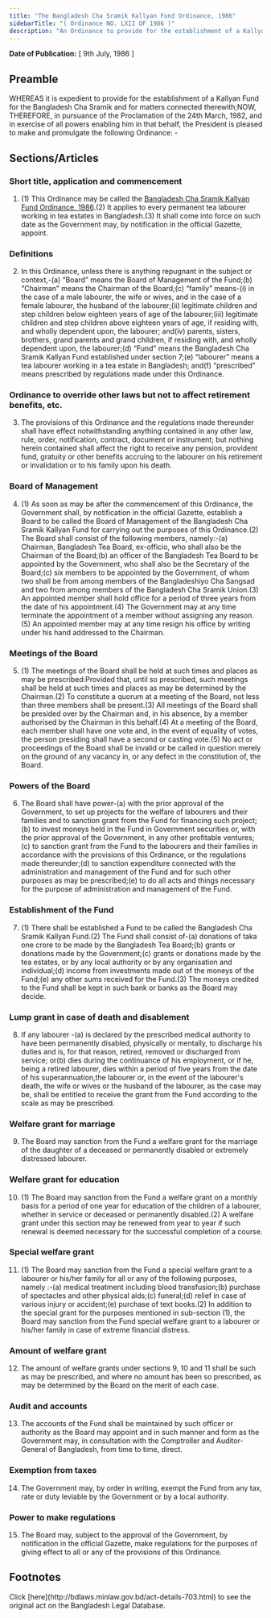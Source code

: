 ```yaml
---
title: "The Bangladesh Cha Sramik Kallyan Fund Ordinance, 1986"
sidebarTitle: "( Ordinance NO. LXII OF 1986 )"
description: "An Ordinance to provide for the establishment of a Kallyan Fund for the Bangladesh Cha Sramik."
---
```


**Date of Publication:** [ 9th July, 1986 ]

## Preamble

WHEREAS it is expedient to provide for the establishment of a Kallyan Fund for the Bangladesh Cha Sramik and for matters connected therewith;NOW, THEREFORE, in pursuance of the Proclamation of the 24th March, 1982, and in exercise of all powers enabling him in that behalf, the President is pleased to make and promulgate the following Ordinance: -

## Sections/Articles

### Short title, application and commencement

1. (1) This Ordinance may be called the [Bangladesh Cha Sramik Kallyan Fund Ordinance, 1986](/laws/volume-26/act-703 "Bangladesh Cha Sramik Kallyan Fund Ordinance, 1986").(2) It applies to every permanent tea labourer working in tea estates in Bangladesh.(3) It shall come into force on such date as the Government may, by notification in the official Gazette, appoint.

### Definitions

2. In this Ordinance, unless there is anything repugnant in the subject or context,-(a) “Board” means the Board of Management of the Fund;(b) “Chairman” means the Chairman of the Board;(c) “family” means-(i) in the case of a male labourer, the wife or wives, and in the case of a female labourer, the husband of the labourer;(ii) legitimate children and step children below eighteen years of age of the labourer;(iii) legitimate children and step children above eighteen years of age, if residing with, and wholly dependent upon, the labourer; and(iv) parents, sisters, brothers, grand parents and grand children, if residing with, and wholly dependent upon, the labourer;(d) “Fund” means the Bangladesh Cha Sramik Kallyan Fund established under section 7;(e) “labourer” means a tea labourer working in a tea estate in Bangladesh; and(f) “prescribed” means prescribed by regulations made under this Ordinance.

### Ordinance to override other laws but not to affect retirement benefits, etc.

3. The provisions of this Ordinance and the regulations made thereunder shall have effect notwithstanding anything contained in any other law, rule, order, notification, contract, document or instrument; but nothing herein contained shall affect the right to receive any pension, provident fund, gratuity or other benefits accruing to the labourer on his retirement or invalidation or to his family upon his death.

### Board of Management

4. (1) As soon as may be after the commencement of this Ordinance, the Government shall, by notification in the official Gazette, establish a Board to be called the Board of Management of the Bangladesh Cha Sramik Kallyan Fund for carrying out the purposes of this Ordinance.(2) The Board shall consist of the following members, namely:-(a) Chairman, Bangladesh Tea Board, ex-officio, who shall also be the Chairman of the Board;(b) an officer of the Bangladesh Tea Board to be appointed by the Government, who shall also be the Secretary of the Board;(c) six members to be appointed by the Government, of whom two shall be from among members of the Bangladeshiyo Cha Sangsad and two from among members of the Bangladesh Cha Sramik Union.(3) An appointed member shall hold office for a period of three years from the date of his appointment.(4) The Government may at any time terminate the appointment of a member without assigning any reason.(5) An appointed member may at any time resign his office by writing under his hand addressed to the Chairman.

### Meetings of the Board

5. (1) The meetings of the Board shall be held at such times and places as may be prescribed:Provided that, until so prescribed, such meetings shall be held at such times and places as may be determined by the Chairman.(2) To constitute a quorum at a meeting of the Board, not less than three members shall be present.(3) All meetings of the Board shall be presided over by the Chairman and, in his absence, by a member authorised by the Chairman in this behalf.(4) At a meeting of the Board, each member shall have one vote and, in the event of equality of votes, the person presiding shall have a second or casting vote.(5) No act or proceedings of the Board shall be invalid or be called in question merely on the ground of any vacancy in, or any defect in the constitution of, the Board.

### Powers of the Board

6. The Board shall have power-(a) with the prior approval of the Government, to set up projects for the welfare of labourers and their families and to sanction grant from the Fund for financing such project;(b) to invest moneys held in the Fund in Government securities or, with the prior approval of the Government, in any other profitable ventures;(c) to sanction grant from the Fund to the labourers and their families in accordance with the provisions of this Ordinance, or the regulations made thereunder;(d) to sanction expenditure connected with the administration and management of the Fund and for such other purposes as may be prescribed;(e) to do all acts and things necessary for the purpose of administration and management of the Fund.

### Establishment of the Fund

7. (1) There shall be established a Fund to be called the Bangladesh Cha Sramik Kallyan Fund.(2) The Fund shall consist of-(a) donations of taka one crore to be made by the Bangladesh Tea Board;(b) grants or donations made by the Government;(c) grants or donations made by the tea estates, or by any local authority or by any organisation and individual;(d) income from investments made out of the moneys of the Fund;(e) any other sums received for the Fund.(3) The moneys credited to the Fund shall be kept in such bank or banks as the Board may decide.

### Lump grant in case of death and disablement

8. If any labourer -(a) is declared by the prescribed medical authority to have been permanently disabled, physically or mentally, to discharge his duties and is, for that reason, retired, removed or discharged from service; or(b) dies during the continuance of his employment, or if he, being a retired labourer, dies within a period of five years from the date of his superannuation,the labourer or, in the event of the labourer's death, the wife or wives or the husband of the labourer, as the case may be, shall be entitled to receive the grant from the Fund according to the scale as may be prescribed.

### Welfare grant for marriage

9. The Board may sanction from the Fund a welfare grant for the marriage of the daughter of a deceased or permanently disabled or extremely distressed labourer.

### Welfare grant for education

10. (1) The Board may sanction from the Fund a welfare grant on a monthly basis for a period of one year for education of the children of a labourer, whether in service or deceased or permanently disabled.(2) A welfare grant under this section may be renewed from year to year if such renewal is deemed necessary for the successful completion of a course.

### Special welfare grant

11. (1) The Board may sanction from the Fund a special welfare grant to a labourer or his/her family for all or any of the following purposes, namely :-(a) medical treatment including blood transfusion;(b) purchase of spectacles and other physical aids;(c) funeral;(d) relief in case of various injury or accident;(e) purchase of text books.(2) In addition to the special grant for the purposes mentioned in sub-section (1), the Board may sanction from the Fund special welfare grant to a labourer or his/her family in case of extreme financial distress.

### Amount of welfare grant

12. The amount of welfare grants under sections 9, 10 and 11 shall be such as may be prescribed, and where no amount has been so prescribed, as may be determined by the Board on the merit of each case.

### Audit and accounts

13. The accounts of the Fund shall be maintained by such officer or authority as the Board may appoint and in such manner and form as the Government may, in consultation with the Comptroller and Auditor-General of Bangladesh, from time to time, direct.

### Exemption from taxes

14. The Government may, by order in writing, exempt the Fund from any tax, rate or duty leviable by the Government or by a local authority.

### Power to make regulations

15. The Board may, subject to the approval of the Government, by notification in the official Gazette, make regulations for the purposes of giving effect to all or any of the provisions of this Ordinance.

## Footnotes

<Note>
  Click [here](http://bdlaws.minlaw.gov.bd/act-details-703.html) to see the original act on the Bangladesh Legal Database.
</Note>
